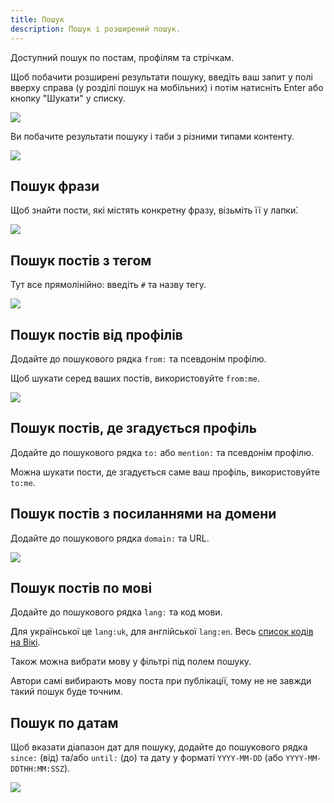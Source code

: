```yaml
---
title: Пошук
description: Пошук і розширений пошук.
---
```



Доступний пошук по постам, профілям та стрічкам.

Щоб побачити розширені результати пошуку, введіть ваш запит у полі вверху справа (у розділі пошук на
мобільних) і потім натисніть Enter або кнопку "Шукати" у списку.

<Img src="/images/search-1.png" class="app-center" ar="580/425" />

Ви побачите результати пошуку і таби з різними типами контенту.

<Img src="/images/search-2.png" ar="1084/436" />

## Пошук фрази

Щоб знайти пости, які містять конкретну фразу, візьміть її у лапки́.

<Img src="/images/search-3.png" ar="1092/976" />

## Пошук постів з тегом

Тут все прямолінійно: введіть `#` та назву тегу.

<Img src="/images/search-7.png" ar="1108/896" />

## Пошук постів від профілів

Додайте до пошукового рядка `from:` та псевдонім профілю.

Щоб шукати серед ваших постів, використовуйте `from:me`.

<Img src="/images/search-4.png" ar="1101/395" />

## Пошук постів, де згадується профіль

Додайте до пошукового рядка `to:` або `mention:` та псевдонім профілю.

Можна шукати пости, де згадується саме ваш профіль, використовуйте `to:me`.

## Пошук постів з посиланнями на домени

Додайте до пошукового рядка `domain:` та URL.

<Img src="/images/search-5.png" ar="1085/680" />

## Пошук постів по мові

Додайте до пошукового рядка `lang:` та код мови.

Для української це `lang:uk`, для англійської `lang:en`. Весь
[список кодів на Вікі](https://en.wikipedia.org/wiki/List_of_ISO_639-1_codes).

Також можна вибрати мову у фільтрі під полем пошуку.

<Aside>
  Автори самі вибирають мову поста при публікації, тому не не завжди такий пошук буде точним.
</Aside>

## Пошук по датам

Щоб вказати діапазон дат для пошуку, додайте до пошукового рядка `since:` (від) та/або `until:` (до)
та дату у форматі `YYYY-MM-DD` (або `YYYY-MM-DDTHH:MM:SSZ`).

<Img src="/images/search-6.png" ar="1104/432" />
